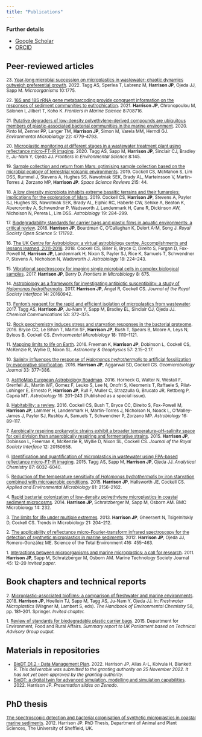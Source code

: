 ```yaml
---
title: "Publications"
---
```


**Further details**

-   [Google Scholar](https://scholar.google.com/citations?user=ZqkvSqsAAAAJ)
-   [ORCID](https://orcid.org/0000-0002-4877-4684)

## Peer-reviewed articles

<small>

23\. [Year-long microbial succession on microplastics in wastewater: chaotic dynamics outweigh preferential growth](https://www.mdpi.com/2076-2607/10/9/1775). 2022. Tagg AS, Sperlea T, Labrenz M, **Harrison JP**, Ojeda JJ, Sapp M. *Microorganisms* 10:1775.

22\. [16S and 18S rRNA gene metabarcoding provide congruent information on the responses of sediment communities to eutrophication](https://www.frontiersin.org/articles/10.3389/fmars.2021.708716/abstract). 2021. **Harrison JP**, Chronopoulou M, Salonen I, Jilbert T, Koho K. *Frontiers in Marine Science* 8:708716.

21\. [Putative degraders of low-density polyethylene-derived compounds are ubiquitous members of plastic-associated bacterial communities in the marine environment](https://sfamjournals.onlinelibrary.wiley.com/doi/10.1111/1462-2920.15232). 2020. Pinto M, Zenner PP, Langer TM, **Harrison JP**, Simon M, Varela MM, Herndl GJ. *Environmental Microbiology* 22: 4779-4793.

20\. [Microplastic monitoring at different stages in a wastewater treatment plant using reflectance micro-FT-IR imaging](https://www.frontiersin.org/articles/10.3389/fenvs.2020.00145/full). 2020. Tagg AS, Sapp M, **Harrison JP**, Sinclair CJ, Bradley E, Ju-Nam Y, Ojeda JJ. *Frontiers in Environmental Science* 8:145.

19\. [Sample collection and return from Mars: optimising sample collection based on the microbial ecology of terrestrial volcanic environments](https://link.springer.com/article/10.1007/s11214-019-0609-7). 2019. Cockell CS, McMahon S, Lim DSS, Rummel J, Stevens A, Hughes SS, Nawotniak SEK, Brady AL, Marteinsson V, Martin-Torres J, Zorzano MP, **Harrison JP**. *Space Science Reviews* 215: 44.

18\. [A low diversity microbiota inhabits extreme basaltic terrains and their fumaroles: implications for the exploration of Mars](https://www.liebertpub.com/doi/full/10.1089/ast.2018.1870). 2019. Cockell CS, **Harrison JP**, Stevens A, Payler SJ, Hughes SS, Nawotniak SEK, Brady AL, Elphic RC, Haberle CW, Sehlke A, Beaton K, Abercromby A, Schwendner P, Wadsworth J, Landenmark H, Cane R, Dickinson AW, Nicholson N, Perera L, Lim DSS. *Astrobiology* 19: 284--299.

17\. [Biodegradability standards for carrier bags and plastic films in aquatic environments: a critical review](http://rsos.royalsocietypublishing.org/content/5/5/171792). 2018. **Harrison JP**, Boardman C, O'Callaghan K, Delort A-M, Song J. *Royal Society Open Science* 5: 171792.

16\. [The UK Centre for Astrobiology: a virtual astrobiology centre. Accomplishments and lessons learned, 2011-2016](http://online.liebertpub.com/doi/pdfplus/10.1089/ast.2017.1713). 2018. Cockell CS, Biller B, Bryce C, Direito S, Forgan D, Fox-Powell M, **Harrison JP**, Landenmark H, Nixon S, Payler SJ, Rice K, Samuels T, Schwendner P, Stevens A, Nicholson N, Wadsworth J. *Astrobiology* 18: 224--243.

15\. [Vibrational spectroscopy for imaging single microbial cells in complex biological samples](http://journal.frontiersin.org/article/10.3389/fmicb.2017.00675/abstract). 2017. **Harrison JP**, Berry D. *Frontiers in Microbiology* 8: 675.

14\. [Astrobiology as a framework for investigating antibiotic susceptibility: a study of *Halomonas hydrothermalis*](http://rsif.royalsocietypublishing.org/content/14/126/20160942). 2017. **Harrison JP**, Angel R, Cockell CS. *Journal of the Royal Society Interface* 14: 20160942.

13\. [Fenton's reagent for the rapid and efficient isolation of microplastics from wastewater](http://pubs.rsc.org/en/content/articlehtml/2017/cc/c6cc08798a). 2017. Tagg AS, **Harrison JP**, Ju-Nam Y, Sapp M, Bradley EL, Sinclair CJ, Ojeda JJ. *Chemical Communications* 53: 372--375.

12\. [Rock geochemistry induces stress and starvation responses in the bacterial proteome](http://onlinelibrary.wiley.com/doi/10.1111/1462-2920.13093/abstract). 2016. Bryce CC, Le Bihan T, Martin SF, **Harrison JP**, Bush T, Spears B, Moore A, Leys N, Byloos B, Cockell CS. *Environmental Microbiology* 18: 1110--1121.

11\. [Mapping limits to life on Earth](http://astrogeo.oxfordjournals.org/content/57/2/2.15.full). 2016. Freeman K, **Harrison JP**, Dobinson L, Cockell CS, McKenzie R, Wyllie D, Nixon SL. *Astronomy & Geophysics* 57: 2.15--2.17.

10\. [Salinity influences the response of *Halomonas hydrothermalis* to artificial fossilization by evaporative silicification](http://www.tandfonline.com/doi/full/10.1080/01490451.2015.1045634). 2016. **Harrison JP**, Aggarwal SD, Cockell CS. *Geomicrobiology Journal* 33: 377--386.

9\. [AstRoMap European Astrobiology Roadmap](https://www.liebertpub.com/doi/full/10.1089/ast.2015.1441). 2016. Horneck G, Walter N, Westall F, Grenfell JL, Martin WF, Gomez F, Leuko S, Lee N, Onofri S, Kleomenis T, Raffaele S, Pilat-Lohinger E, Ernesto P, **Harrison JP**, Rull F, Muller C, Strazzulla G, Brucato JR, Rettberg P, Capria MT. *Astrobiology* 16: 201--243 (Published as a special issue).

8\. [Habitability: a review](http://online.liebertpub.com/doi/pdfplus/10.1089/ast.2015.1295). 2016. Cockell CS, Bush T, Bryce CC, Direito S, Fox-Powell M, **Harrison JP**, Lammer H, Landenmark H, Martin-Torres J, Nicholson N, Noack L, O'Malley-James J, Payler SJ, Rushby A, Samuels T, Schwendner P, Zorzano MP. *Astrobiology* 16: 89--117.

7\. [Aerobically respiring prokaryotic strains exhibit a broader temperature--pH--salinity space for cell division than anaerobically respiring and fermentative strains](http://rsif.royalsocietypublishing.org/content/12/110/20150658). 2015. **Harrison JP**, Dobinson L, Freeman K, McKenzie R, Wyllie D, Nixon SL, Cockell CS. *Journal of the Royal Society Interface* 12: 20150658.

6\. [Identification and quantification of microplastics in wastewater using FPA-based reflectance micro-FT-IR imaging](https://pubs.acs.org/doi/full/10.1021/acs.analchem.5b00495). 2015. Tagg AS, Sapp M, **Harrison JP**, Ojeda JJ. *Analytical Chemistry* 87: 6032--6040.

5\. [Reduction of the temperature sensitivity of *Halomonas hydrothermalis* by iron starvation combined with microaerobic conditions](http://aem.asm.org/content/81/6/2156.full). 2015. **Harrison JP**, Hallsworth JE, Cockell CS. *Applied and Environmental Microbiology* 81: 2156--2162.

4\. [Rapid bacterial colonization of low-density polyethylene microplastics in coastal sediment microcosms](https://bmcmicrobiol.biomedcentral.com/articles/10.1186/s12866-014-0232-4). 2014. **Harrison JP**, Schratzberger M, Sapp M, Osborn AM. BMC Microbiology 14: 232.

3\. [The limits for life under multiple extremes](http://www.sciencedirect.com/science/article/pii/S0966842X13000206). 2013. **Harrison JP**, Gheeraert N, Tsigelnitskiy D, Cockell CS. Trends in Microbiology 21: 204--212.

2\. [The applicability of reflectance micro-Fourier-transform infrared spectroscopy for the detection of synthetic microplastics in marine sediments](http://www.sciencedirect.com/science/article/pii/S0048969711013969). 2012. **Harrison JP**, Ojeda JJ, Romero-González ME. Science of the Total Environment 416: 455--463.

1\. [Interactions between microorganisms and marine microplastics: a call for research](http://www.ingentaconnect.com/content/mts/mtsj/2011/00000045/00000002/art00003). 2011. **Harrison JP**, Sapp M, Schratzberger M, Osborn AM. Marine Technology Society Journal 45: 12--20 *Invited paper.*

</small>

## Book chapters and technical reports

<small>

2\. [Microplastic-associated biofilms: a comparison of freshwater and marine environments](https://link.springer.com/chapter/10.1007/978-3-319-61615-5_9). 2018. **Harrison JP**, Hoellein TJ, Sapp M, Tagg AS, Ju-Nam Y, Ojeda JJ. In: *Freshwater Microplastics* (Wagner M, Lambert S, eds). *The Handbook of Environmental Chemistry* 58, pp. 181--201. Springer. *Invited chapter.*

1\. [Review of standards for biodegradable plastic carrier bags](https://www.gov.uk/government/uploads/system/uploads/attachment_data/file/485904/carrier-bag-biodegradable-report-2015.pdf). 2015. Department for Environment, Food and Rural Affairs. *Summary report to UK Parliament based on Technical Advisory Group output.*

</small>

## Materials in repositories

<small>

- [BioDT D1.2 - Data Management Plan](https://doi.org/10.5281/zenodo.7621030). 2022. Harrison JP, Allas A-L, Koivula H, Blankett R. *This deliverable was submitted to the granting authority on 25 November 2022. It has not yet been approved by the granting authority.*
- [BioDT: a digital twin for advanced simulation, modelling and simulation capabilities](https://doi.org/10.5281/zenodo.6841357). 2022. Harrison JP. *Presentation slides on Zenodo.*

</small>

## PhD thesis

<small>

[The spectroscopic detection and bacterial colonisation of synthetic microplastics in coastal marine sediments](http://etheses.whiterose.ac.uk/2643/). 2012. Harrison JP. PhD Thesis, Department of Animal and Plant Sciences, The University of Sheffield, UK.

</small>
